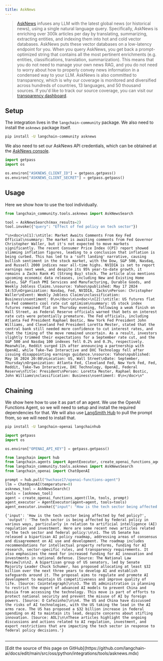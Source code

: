 ```yaml
---
title: AskNews
---
```


> [AskNews](https://asknews.app) infuses any LLM with the latest global news (or historical news), using a single natural language query. Specifically, AskNews is enriching over 300k articles per day by translating, summarizing, extracting entities, and indexing them into hot and cold vector databases. AskNews puts these vector databases on a low-latency endpoint for you. When you query AskNews, you get back a prompt-optimized string that contains all the most pertinent enrichments (e.g. entities, classifications, translation, summarization). This means that you do not need to manage your own news RAG, and you do not need to worry about how to properly convey news information in a condensed way to your LLM.
> AskNews is also committed to transparency, which is why our coverage is monitored and diversified across hundreds of countries, 13 languages, and 50 thousand sources. If you'd like to track our source coverage, you can visit our [transparency dashboard](https://asknews.app/en/transparency).

## Setup

The integration lives in the `langchain-community` package. We also need to install the `asknews` package itself.

```bash
pip install -U langchain-community asknews
```

We also need to set our AskNews API credentials, which can be obtained at the [AskNews console](https://my.asknews.app).

```python
import getpass
import os

os.environ["ASKNEWS_CLIENT_ID"] = getpass.getpass()
os.environ["ASKNEWS_CLIENT_SECRET"] = getpass.getpass()
```

## Usage

Here we show how to use the tool individually.

```python
from langchain_community.tools.asknews import AskNewsSearch

tool = AskNewsSearch(max_results=2)
tool.invoke({"query": "Effect of fed policy on tech sector"})
```

```output
"\n<doc>\n[1]:\ntitle: Market Awaits Comments From Key Fed Official\nsummary: The market is awaiting comments from Fed Governor Christopher Waller, but it's not expected to move markets significantly. The recent Consumer Price Index (CPI) report showed slimming inflation figures, leading to a conclusion that inflation is being curbed. This has led to a 'soft landing' narrative, causing bullish sentiment in the stock market, with the Dow, S&P 500, Nasdaq, and Russell 2000 indices near all-time highs. NVIDIA is set to report earnings next week, and despite its 95% year-to-date growth, it remains a Zacks Rank #1 (Strong Buy) stock. The article also mentions upcoming economic data releases, including New and Existing Home Sales, S&P flash PMI Services and Manufacturing, Durable Goods, and Weekly Jobless Claims.\nsource: Yahoo\npublished: May 17 2024 14:53\nOrganization: Nasdaq, Fed, NVIDIA, Zacks\nPerson: Christopher Waller\nEvent: Weekly Jobless Claims\nclassification: Business\nsentiment: 0\n</doc>\n\n<doc>\n[2]:\ntitle: US futures flat as Fed comments cool rate cut optimism\nsummary: US stock index futures remained flat on Thursday evening, following a weak finish on Wall Street, as Federal Reserve officials warned that bets on interest rate cuts were potentially premature. The Fed officials, including Atlanta Fed President Raphael Bostic, New York Fed President John Williams, and Cleveland Fed President Loretta Mester, stated that the central bank still needed more confidence to cut interest rates, and that the timing of the move remained uncertain. As a result, investors slightly trimmed their expectations for a September rate cut, and the S&P 500 and Nasdaq 100 indexes fell 0.2% and 0.3%, respectively. Meanwhile, Reddit surged 11% after announcing a partnership with OpenAI, while Take-Two Interactive and DXC Technology fell after issuing disappointing earnings guidance.\nsource: Yahoo\npublished: May 16 2024 20:08\nLocation: US, Wall Street\nDate: September, Thursday\nOrganization: Atlanta Fed, Cleveland Fed, New York Fed, Fed, Reddit, Take-Two Interactive, DXC Technology, OpenAI, Federal Reserve\nTitle: President\nPerson: Loretta Mester, Raphael Bostic, John Williams\nclassification: Business\nsentiment: 0\n</doc>\n"
```

## Chaining

We show here how to use it as part of an agent. We use the OpenAI Functions Agent, so we will need to setup and install the required dependencies for that. We will also use [LangSmith Hub](https://smith.langchain.com/hub) to pull the prompt from, so we will need to install that.

```bash
pip install -U langchain-openai langchainhub
```

```python
import getpass
import os

os.environ["OPENAI_API_KEY"] = getpass.getpass()
```

```python
from langchain import hub
from langchain.agents import AgentExecutor, create_openai_functions_agent
from langchain_community.tools.asknews import AskNewsSearch
from langchain_openai import ChatOpenAI

prompt = hub.pull("hwchase17/openai-functions-agent")
llm = ChatOpenAI(temperature=0)
asknews_tool = AskNewsSearch()
tools = [asknews_tool]
agent = create_openai_functions_agent(llm, tools, prompt)
agent_executor = AgentExecutor(agent=agent, tools=tools)
agent_executor.invoke({"input": "How is the tech sector being affected by fed policy?"})
```

```output
{'input': 'How is the tech sector being affected by fed policy?',
 'output': 'The tech sector is being affected by federal policy in various ways, particularly in relation to artificial intelligence (AI) regulation and investment. Here are some recent news articles related to the tech sector and federal policy:\n\n1. The US Senate has released a bipartisan AI policy roadmap, addressing areas of consensus and disagreement on AI use and development. The roadmap includes recommendations for intellectual property reforms, funding for AI research, sector-specific rules, and transparency requirements. It also emphasizes the need for increased funding for AI innovation and investments in national defense. [Source: The National Law Review]\n\n2. A bipartisan group of US senators, led by Senate Majority Leader Chuck Schumer, has proposed allocating at least $32 billion over the next three years to develop AI and establish safeguards around it. The proposal aims to regulate and promote AI development to maintain US competitiveness and improve quality of life. [Source: Cointelegraph]\n\n3. The US administration is planning to restrict the export of advanced AI models to prevent China and Russia from accessing the technology. This move is part of efforts to protect national security and prevent the misuse of AI by foreign powers. [Source: O Cafezinho]\n\n4. The US and China have discussed the risks of AI technologies, with the US taking the lead in the AI arms race. The US has proposed a $32 billion increase in federal spending on AI to maintain its lead, despite concerns about stifling innovation. [Source: AOL]\n\nThese articles highlight the ongoing discussions and actions related to AI regulation, investment, and export restrictions that are impacting the tech sector in response to federal policy decisions.'}
```

```python

```

---

<Callout icon="pen-to-square" iconType="regular">
  [Edit the source of this page on GitHub](https://github.com/langchain-ai/docs/edit/main/src/oss/python/integrations/tools/asknews.mdx)
</Callout>
